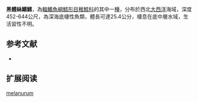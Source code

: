 {{Speciesbox
| name = 黑體絲鰭鱈
| image = Laemonema melanurum.jpg
| image_width = 250px
| status = NE
| status_system = iucn3.1
| trend = unknow
| genus = Laemonema
| species = melanurum
| authority = [[Goode_&_Bean|Goode & Bean]], 1896
| synonyms = 
}}
'''黑體絲鰭鱈'''，為[[輻鰭魚綱|輻鰭魚綱]][[鱈形目|鱈形目]][[稚鱈科|稚鱈科]]的其中一[[種|種]]，分布於西北[[大西洋|大西洋]]海域，深度452-644公尺，為深海底棲性魚類，體長可達25.4公分，棲息在底中層水域，生活習性不明。

==参考文献==
*{{FishBase_species|genus=Laemonema|species=melanurum|year=2016|month=1}}

== 扩展阅读 ==
{{refbegin}}
{{wikispecies-inline|Laemonema melanurum|黑體絲鰭鱈}}
{{refend}}
{{Taxonbar|from=Q3344009}}

[[Category:絲鰭鱈屬|melanurum]]


{{鱈形目小作品}}